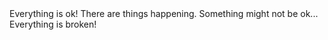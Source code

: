 <SpaceBetween direction='vertical' data-row>
  <Alert severity='success'>
    Everything is ok!
  </Alert>
  <Alert severity='info'>
    There are things happening.
  </Alert>
  <Alert severity='warning'>
    Something might not be ok...
  </Alert>
  <Alert severity='error'>
    Everything is broken!
  </Alert>
</SpaceBetween>
